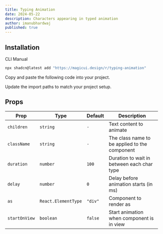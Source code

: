 ```yaml
---
title: Typing Animation
date: 2024-05-22
description: Characters appearing in typed animation
author: imanubhardwaj
published: true
---
```


<ComponentPreview name="typing-animation-demo" />

## Installation

<Tabs defaultValue="cli">

<TabsList>
  <TabsTrigger value="cli">CLI</TabsTrigger>
  <TabsTrigger value="manual">Manual</TabsTrigger>
</TabsList>
<TabsContent value="cli">

```bash
npx shadcn@latest add "https://magicui.design/r/typing-animation"
```

</TabsContent>

<TabsContent value="manual">

<Steps>

<Step>Copy and paste the following code into your project.</Step>

<ComponentSource name="typing-animation" />

<Step>Update the import paths to match your project setup.</Step>

</Steps>

</TabsContent>

</Tabs>

## Props

| Prop          | Type                | Default | Description                                   |
| ------------- | ------------------- | ------- | --------------------------------------------- |
| `children`    | `string`            | `-`     | Text content to animate                       |
| `className`   | `string`            | `-`     | The class name to be applied to the component |
| `duration`    | `number`            | `100`   | Duration to wait in between each char type    |
| `delay`       | `number`            | `0`     | Delay before animation starts (in ms)         |
| `as`          | `React.ElementType` | `"div"` | Component to render as                        |
| `startOnView` | `boolean`           | `false` | Start animation when component is in view     |
